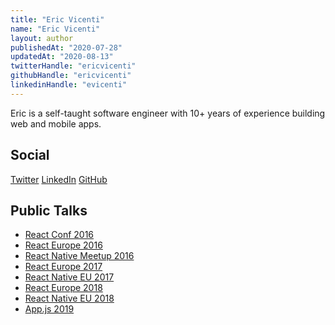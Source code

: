 ```yaml
---
title: "Eric Vicenti"
name: "Eric Vicenti"
layout: author
publishedAt: "2020-07-28"
updatedAt: "2020-08-13"
twitterHandle: "ericvicenti"
githubHandle: "ericvicenti"
linkedinHandle: "evicenti"
---
```


Eric is a self-taught software engineer with 10+ years of experience building web and mobile apps.

## Social

[Twitter](https://twitter.com/ericvicenti)
[LinkedIn](https://linkedin.com/in/evicenti)
[GitHub](https://github.com/ericvicenti)

## Public Talks

- [React Conf 2016](https://www.youtube.com/watch?v=09ddrCaLo10)
- [React Europe 2016](https://www.youtube.com/watch?v=dOSwHABLvdM)
- [React Native Meetup 2016](https://www.youtube.com/watch?v=5AoMOmXDKYc)
- [React Europe 2017](https://www.youtube.com/watch?v=1ZwXOqsdl4c)
- [React Native EU 2017](https://www.youtube.com/watch?v=knq3HI8AMbk)
- [React Europe 2018](https://www.youtube.com/watch?v=GzbravzRrBM)
- [React Native EU 2018](https://www.youtube.com/watch?v=1LKqGx3z0W4)
- [App.js 2019](https://www.youtube.com/watch?v=xAe1JNmcJ24)
